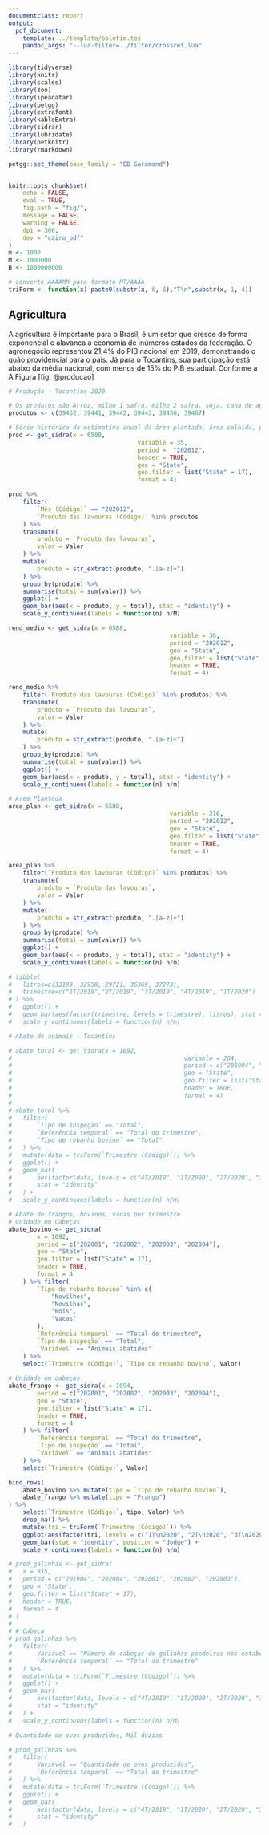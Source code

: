```yaml
---
documentclass: report
output:
  pdf_document:
    template: ../template/boletim.tex
    pandoc_args: "--lua-filter=../filter/crossref.lua"
---
```


```r
library(tidyverse)
library(knitr)
library(scales)
library(zoo)
library(ipeadatar)
library(petgg)
library(extrafont)
library(kableExtra)
library(sidrar)
library(lubridate)
library(petknitr)
library(rmarkdown)

petgg::set_theme(base_family = "EB Garamond")


knitr::opts_chunk$set(
	echo = FALSE,
	eval = TRUE,
	fig.path = "fig/",
	message = FALSE,
	warning = FALSE,
	dpi = 300,
	dev = "cairo_pdf"
)
m <- 1000
M <- 1000000
B <- 1000000000

# converte AAAAMM para formato MT/AAAA
triForm <- function(x) paste0(substr(x, 6, 6),"T\n",substr(x, 1, 4))
```

## Agricultura

A agricultura é importante para o Brasil, é um setor que cresce de forma exponencial e alavanca a economia de inúmeros estados da federação. O agronegócio representou 21,4% do PIB nacional em 2019, demonstrando o quão providencial para o país. Já para o Tocantins, sua participação está abaixo da média nacional, com menos de 15% do PIB estadual. Conforme a A Figura [fig: @producao]

```r
# Produção - Tocantins 2020

# Os produtos são Arroz, milho 1 safra, milho 2 safra, soja, cana de açucar e mandioca
produtos <- c(39432, 39441, 39442, 39443, 39456, 39467)

# Série histórica da estimativa anual da área plantada, área colhida, produção e rendimento médio dos produtos das lavouras
prod <- get_sidra(x = 6588,
									variable = 35,
									period =  "202012",
									header = TRUE,
									geo = "State",
									geo.filter = list("State" = 17),
									format = 4)

prod %>%
	filter(
		`Mês (Código)` == "202012",
		`Produto das lavouras (Código)` %in% produtos
	) %>%
	transmute(
		produto = `Produto das lavouras`,
		valor = Valor
	) %>%
	mutate(
		produto = str_extract(produto, ".[a-z]+")
	) %>%
	group_by(produto) %>%
	summarise(total = sum(valor)) %>%
	ggplot() +
	geom_bar(aes(x = produto, y = total), stat = "identity") +
	scale_y_continuous(labels = function(n) n/M)

```

```r
rend_medio <- get_sidra(x = 6588,
											 variable = 36,
											 period = "202012",
											 geo = "State",
											 geo.filter = list("State" = 17),
											 header = TRUE,
											 format = 4)

rend_medio %>% 
	filter(`Produto das lavouras (Código)` %in% produtos) %>% 
	transmute(
		produto = `Produto das lavouras`,
		valor = Valor
	) %>%
	mutate(
		produto = str_extract(produto, ".[a-z]+")
	) %>%
	group_by(produto) %>%
	summarise(total = sum(valor)) %>%
	ggplot() +
	geom_bar(aes(x = produto, y = total), stat = "identity") +
	scale_y_continuous(labels = function(n) n/m)
```

```r
# Área Plantada
area_plan <- get_sidra(x = 6588,
											 variable = 216,
											 period = "202012",
											 geo = "State",
											 geo.filter = list("State" = 17),
											 header = TRUE,
											 format = 4)

area_plan %>%
	filter(`Produto das lavouras (Código)` %in% produtos) %>%
	transmute(
		produto = `Produto das lavouras`,
		valor = Valor
	) %>%
	mutate(
		produto = str_extract(produto, ".[a-z]+")
	) %>%
	group_by(produto) %>%
	summarise(total = sum(valor)) %>%
	ggplot() +
	geom_bar(aes(x = produto, y = total), stat = "identity") +
	scale_y_continuous(labels = function(n) n/m)
```

```r
# tibble(
# 	litros=c(33189, 32958, 29721, 36369, 37273),
#   trimestre=c("1T/2019","2T/2019", "3T/2019", "4T/2019", "1T/2020")
# ) %>%
# 	ggplot() +
# 	geom_bar(aes(factor(trimestre, levels = trimestre), litros), stat = "identity") +
# 	scale_y_continuous(labels = function(n) n/m)
```

```r
# Abate de animais - Tocantins

# abate_total <- get_sidra(x = 1092,
# 												 variable = 284,
# 												 period = c("201904", "202001", "202002", "202003"),
# 												 geo = "State",
# 												 geo.filter = list("State" = 17),
# 												 header = TRUE,
# 												 format = 4)
# 
# abate_total %>% 
#   filter(
#   	`Tipo de inspeção` == "Total",
#   	`Referência temporal` == "Total do trimestre",
#   	`Tipo de rebanho bovino` == "Total"
#   ) %>% 
# 	mutate(data = triForm(`Trimestre (Código)`)) %>% 
# 	ggplot() +
# 	geom_bar(
# 		aes(factor(data, levels = c("4T/2019", "1T/2020", "2T/2020", "3T/2020")), Valor), 
# 		stat = "identity"
# 	) +
# 	scale_y_continuous(labels = function(n) n/m)
```

```r
# Abate de frangos, bovinos, vacas por trimestre
# Unidade em Cabeças
abate_bovino <- get_sidra(
		x = 1092,
		period = c("202001", "202002", "202003", "202004"),
		geo = "State",
		geo.filter = list("State" = 17),
		header = TRUE,
		format = 4
	) %>% filter(
		`Tipo de rebanho bovino` %in% c(
			"Novilhos",
			"Novilhas",
			"Bois",
			"Vacas"
		),
		`Referência temporal` == "Total do trimestre",
		`Tipo de inspeção` == "Total",
		`Variável` == "Animais abatidos"
	) %>% 
	select(`Trimestre (Código)`, `Tipo de rebanho bovino`, Valor)
	
# Unidade em cabeças
abate_frango <- get_sidra(x = 1094,
		period = c("202001", "202002", "202003", "202004"),
		geo = "State",
		geo.filter = list("State" = 17),
		header = TRUE,
		format = 4
	) %>% filter(
		`Referência temporal` == "Total do trimestre",
		`Tipo de inspeção` == "Total",
		`Variável` == "Animais abatidos"
	) %>% 
	select(`Trimestre (Código)`, Valor)

bind_rows(
	abate_bovino %>% mutate(tipo = `Tipo de rebanho bovino`),
	abate_frango %>% mutate(tipo = "Frango")
) %>% 
	select(`Trimestre (Código)`, tipo, Valor) %>% 
	drop_na() %>% 
	mutate(tri = triForm(`Trimestre (Código)`)) %>% 
	ggplot(aes(factor(tri, levels = c("1T\n2020", "2T\n2020", "3T\n2020", "4T\n2020")), Valor, fill = tipo)) +
	geom_bar(stat = "identity", position = "dodge") +
	scale_y_continuous(labels = function(n) n/m)
```

```r

# prod_galinhas <- get_sidra(
# 	x = 915,
# 	period = c("201904", "202004", "202001", "202002", "202003"),
# 	geo = "State",
# 	geo.filter = list("State" = 17),
# 	header = TRUE,
# 	format = 4
# )
# 
# # Cabeça
# prod_galinhas %>% 
# 	filter(
# 		Variável == "Número de cabeças de galinhas poedeiras nos estabelecimentos agropecuários",
# 		`Referência temporal` == "Total do trimestre"
# 	) %>% 
# 	mutate(data = triForm(`Trimestre (Código)`)) %>% 
# 	ggplot() +
# 	geom_bar(
# 		aes(factor(data, levels = c("4T/2019", "1T/2020", "2T/2020", "3T/2020")), Valor),
# 		stat = "identity"
# 	) +
# 	scale_y_continuous(labels = function(n) n/M)
```

```r
# Quantidade de ovos produzidos, Mil dúzias

# prod_galinhas %>% 
# 	filter(
# 		Variável == "Quantidade de ovos produzidos",
# 		`Referência temporal` == "Total do trimestre"
# 	) %>% 
# 	mutate(data = triForm(`Trimestre (Código)`)) %>% 
# 	ggplot() +
# 	geom_bar(
# 		aes(factor(data, levels = c("4T/2019", "1T/2020", "2T/2020", "3T/2020")), Valor),
# 		stat = "identity"
# 	)
```
